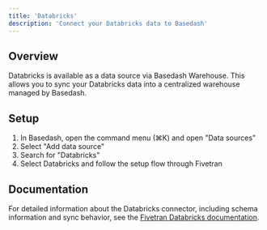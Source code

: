 ```yaml
---
title: 'Databricks'
description: 'Connect your Databricks data to Basedash'
---
```


## Overview

Databricks is available as a data source via Basedash Warehouse. This allows you to sync your Databricks data into a centralized warehouse managed by Basedash.

## Setup

1. In Basedash, open the command menu (⌘K) and open "Data sources"
2. Select "Add data source"
3. Search for "Databricks"
4. Select Databricks and follow the setup flow through Fivetran

## Documentation

For detailed information about the Databricks connector, including schema information and sync behavior, see the [Fivetran Databricks documentation](https://fivetran.com/docs/connectors/databases/databricks).

